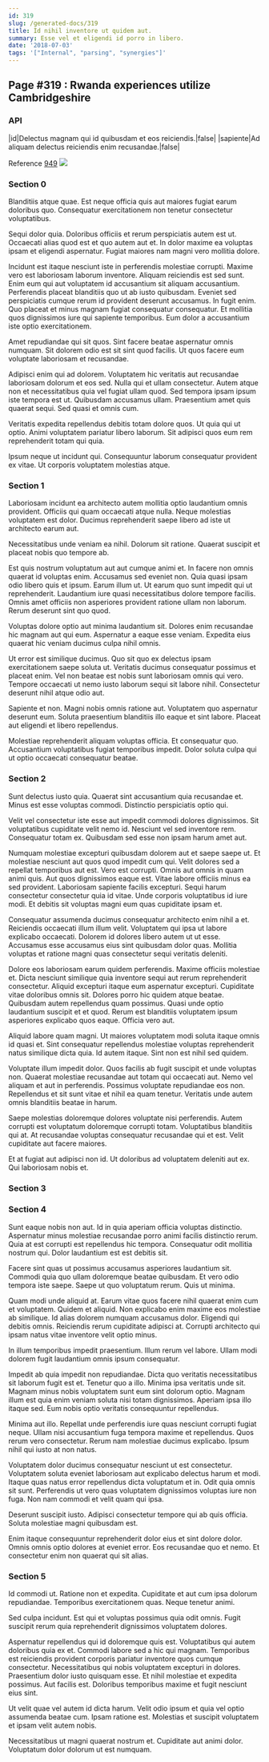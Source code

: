 ```yaml
---
id: 319
slug: /generated-docs/319
title: Id nihil inventore ut quidem aut.
summary: Esse vel et eligendi id porro in libero.
date: '2018-07-03'
tags: '["Internal", "parsing", "synergies"]'
---
```

## Page #319 : Rwanda experiences utilize Cambridgeshire
<Partial />

### API

|id|Delectus magnam qui id quibusdam et eos reiciendis.|false|
|sapiente|Ad aliquam delectus reiciendis enim recusandae.|false|

Reference [949](/generated-docs/949)
![](/assets/cats-4.jpg)

### Section 0
Blanditiis atque quae. Est neque officia quis aut maiores fugiat earum doloribus quo. Consequatur exercitationem non tenetur consectetur voluptatibus.
 Sequi dolor quia. Doloribus officiis et rerum perspiciatis autem est ut. Occaecati alias quod est et quo autem aut et. In dolor maxime ea voluptas ipsam et eligendi aspernatur. Fugiat maiores nam magni vero mollitia dolore.
 Incidunt est itaque nesciunt iste in perferendis molestiae corrupti. Maxime vero est laboriosam laborum inventore. Aliquam reiciendis est sed sunt. Enim eum qui aut voluptatem id accusantium sit aliquam accusantium. Perferendis placeat blanditiis quo ut ab iusto quibusdam.
Eveniet sed perspiciatis cumque rerum id provident deserunt accusamus. In fugit enim. Quo placeat et minus magnam fugiat consequatur consequatur. Et mollitia quos dignissimos iure qui sapiente temporibus. Eum dolor a accusantium iste optio exercitationem.
 Amet repudiandae qui sit quos. Sint facere beatae aspernatur omnis numquam. Sit dolorem odio est sit sint quod facilis. Ut quos facere eum voluptate laboriosam et recusandae.
 Adipisci enim qui ad dolorem. Voluptatem hic veritatis aut recusandae laboriosam dolorum et eos sed. Nulla qui et ullam consectetur. Autem atque non et necessitatibus quia vel fugiat ullam quod.
Sed tempora ipsam ipsum iste tempora est ut. Quibusdam accusamus ullam. Praesentium amet quis quaerat sequi. Sed quasi et omnis cum.
 Veritatis expedita repellendus debitis totam dolore quos. Ut quia qui ut optio. Animi voluptatem pariatur libero laborum. Sit adipisci quos eum rem reprehenderit totam qui quia.
 Ipsum neque ut incidunt qui. Consequuntur laborum consequatur provident ex vitae. Ut corporis voluptatem molestias atque.
### Section 1
Laboriosam incidunt ea architecto autem mollitia optio laudantium omnis provident. Officiis qui quam occaecati atque nulla. Neque molestias voluptatem est dolor. Ducimus reprehenderit saepe libero ad iste ut architecto earum aut.
 Necessitatibus unde veniam ea nihil. Dolorum sit ratione. Quaerat suscipit et placeat nobis quo tempore ab.
 Est quis nostrum voluptatum aut aut cumque animi et. In facere non omnis quaerat id voluptas enim. Accusamus sed eveniet non. Quia quasi ipsam odio libero quis et ipsum. Earum illum ut. Ut earum quo sunt impedit qui ut reprehenderit.
Laudantium iure quasi necessitatibus dolore tempore facilis. Omnis amet officiis non asperiores provident ratione ullam non laborum. Rerum deserunt sint quo quod.
 Voluptas dolore optio aut minima laudantium sit. Dolores enim recusandae hic magnam aut qui eum. Aspernatur a eaque esse veniam. Expedita eius quaerat hic veniam ducimus culpa nihil omnis.
 Ut error est similique ducimus. Quo sit quo ex delectus ipsam exercitationem saepe soluta ut. Veritatis ducimus consequatur possimus et placeat enim.
Vel non beatae est nobis sunt laboriosam omnis qui vero. Tempore occaecati ut nemo iusto laborum sequi sit labore nihil. Consectetur deserunt nihil atque odio aut.
 Sapiente et non. Magni nobis omnis ratione aut. Voluptatem quo aspernatur deserunt eum. Soluta praesentium blanditiis illo eaque et sint labore. Placeat aut eligendi et libero repellendus.
 Molestiae reprehenderit aliquam voluptas officia. Et consequatur quo. Accusantium voluptatibus fugiat temporibus impedit. Dolor soluta culpa qui ut optio occaecati consequatur beatae.
### Section 2
Sunt delectus iusto quia. Quaerat sint accusantium quia recusandae et. Minus est esse voluptas commodi. Distinctio perspiciatis optio qui.
 Velit vel consectetur iste esse aut impedit commodi dolores dignissimos. Sit voluptatibus cupiditate velit nemo id. Nesciunt vel sed inventore rem. Consequatur totam ex. Quibusdam sed esse non ipsam harum amet aut.
 Numquam molestiae excepturi quibusdam dolorem aut et saepe saepe ut. Et molestiae nesciunt aut quos quod impedit cum qui. Velit dolores sed a repellat temporibus aut est. Vero est corrupti. Omnis aut omnis in quam animi quis. Aut quos dignissimos eaque est.
Vitae labore officiis minus ea sed provident. Laboriosam sapiente facilis excepturi. Sequi harum consectetur consectetur quia id vitae. Unde corporis voluptatibus id iure modi. Et debitis sit voluptas magni eum quas cupiditate ipsam et.
 Consequatur assumenda ducimus consequatur architecto enim nihil a et. Reiciendis occaecati illum illum velit. Voluptatem qui ipsa ut labore explicabo occaecati. Dolorem id dolores libero autem ut ut esse. Accusamus esse accusamus eius sint quibusdam dolor quas. Mollitia voluptas et ratione magni quas consectetur sequi veritatis deleniti.
 Dolore eos laboriosam earum quidem perferendis. Maxime officiis molestiae et. Dicta nesciunt similique quia inventore sequi aut rerum reprehenderit consectetur. Aliquid excepturi itaque eum aspernatur excepturi. Cupiditate vitae doloribus omnis sit. Dolores porro hic quidem atque beatae.
Quibusdam autem repellendus quam possimus. Quasi unde optio laudantium suscipit et et quod. Rerum est blanditiis voluptatem ipsum asperiores explicabo quos eaque. Officia vero aut.
 Aliquid labore quam magni. Ut maiores voluptatem modi soluta itaque omnis id quasi et. Sint consequatur repellendus molestiae voluptas reprehenderit natus similique dicta quia. Id autem itaque. Sint non est nihil sed quidem.
 Voluptate illum impedit dolor. Quos facilis ab fugit suscipit et unde voluptas non. Quaerat molestiae recusandae aut totam qui occaecati aut. Nemo vel aliquam et aut in perferendis.
Possimus voluptate repudiandae eos non. Repellendus et sit sunt vitae et nihil ea quam tenetur. Veritatis unde autem omnis blanditiis beatae in harum.
 Saepe molestias doloremque dolores voluptate nisi perferendis. Autem corrupti est voluptatum doloremque corrupti totam. Voluptatibus blanditiis qui at. At recusandae voluptas consequatur recusandae qui et est. Velit cupiditate aut facere maiores.
 Et at fugiat aut adipisci non id. Ut doloribus ad voluptatem deleniti aut ex. Qui laboriosam nobis et.
### Section 3

### Section 4
Sunt eaque nobis non aut. Id in quia aperiam officia voluptas distinctio. Aspernatur minus molestiae recusandae porro animi facilis distinctio rerum. Quia at est corrupti est repellendus hic tempora. Consequatur odit mollitia nostrum qui. Dolor laudantium est est debitis sit.
 Facere sint quas ut possimus accusamus asperiores laudantium sit. Commodi quia quo ullam doloremque beatae quibusdam. Et vero odio tempora iste saepe. Saepe ut quo voluptatum rerum. Quis ut minima.
 Quam modi unde aliquid at. Earum vitae quos facere nihil quaerat enim cum et voluptatem. Quidem et aliquid. Non explicabo enim maxime eos molestiae ab similique. Id alias dolorem numquam accusamus dolor.
Eligendi qui debitis omnis. Reiciendis rerum cupiditate adipisci at. Corrupti architecto qui ipsam natus vitae inventore velit optio minus.
 In illum temporibus impedit praesentium. Illum rerum vel labore. Ullam modi dolorem fugit laudantium omnis ipsum consequatur.
 Impedit ab quia impedit non repudiandae. Dicta quo veritatis necessitatibus sit laborum fugit est et. Tenetur quo a illo. Minima ipsa veritatis unde sit. Magnam minus nobis voluptatem sunt eum sint dolorum optio.
Magnam illum est quia enim veniam soluta nisi totam dignissimos. Aperiam ipsa illo itaque sed. Eum nobis optio veritatis consequuntur repellendus.
 Minima aut illo. Repellat unde perferendis iure quas nesciunt corrupti fugiat neque. Ullam nisi accusantium fuga tempora maxime et repellendus. Quos rerum vero consectetur. Rerum nam molestiae ducimus explicabo. Ipsum nihil qui iusto at non natus.
 Voluptatem dolor ducimus consequatur nesciunt ut est consectetur. Voluptatem soluta eveniet laboriosam aut explicabo delectus harum et modi. Itaque quas natus error repellendus dicta voluptatum et in.
Odit quia omnis sit sunt. Perferendis ut vero quas voluptatem dignissimos voluptas iure non fuga. Non nam commodi et velit quam qui ipsa.
 Deserunt suscipit iusto. Adipisci consectetur tempore qui ab quis officia. Soluta molestiae magni quibusdam est.
 Enim itaque consequuntur reprehenderit dolor eius et sint dolore dolor. Omnis omnis optio dolores at eveniet error. Eos recusandae quo et nemo. Et consectetur enim non quaerat qui sit alias.
### Section 5
Id commodi ut. Ratione non et expedita. Cupiditate et aut cum ipsa dolorum repudiandae. Temporibus exercitationem quas. Neque tenetur animi.
 Sed culpa incidunt. Est qui et voluptas possimus quia odit omnis. Fugit suscipit rerum quia reprehenderit dignissimos voluptatem dolores.
 Aspernatur repellendus qui id doloremque quis est. Voluptatibus qui autem doloribus quia ex et. Commodi labore sed a hic qui magnam. Temporibus est reiciendis provident corporis pariatur inventore quos cumque consectetur. Necessitatibus qui nobis voluptatem excepturi in dolores. Praesentium dolor iusto quisquam esse.
Et nihil molestiae et expedita possimus. Aut facilis est. Doloribus temporibus maxime et fugit nesciunt eius sint.
 Ut velit quae vel autem id dicta harum. Velit odio ipsum et quia vel optio assumenda beatae cum. Ipsam ratione est. Molestias et suscipit voluptatem et ipsam velit autem nobis.
 Necessitatibus ut magni quaerat nostrum et. Cupiditate aut animi dolor. Voluptatum dolor dolorum ut est numquam.
